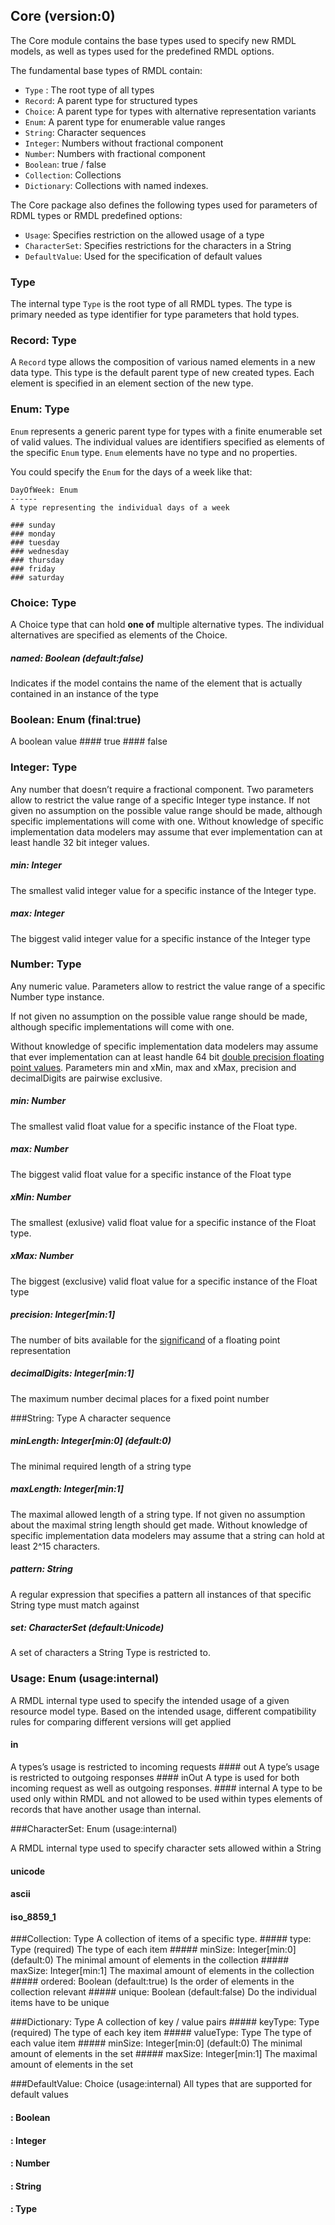 Core (version:0)
-----

The Core module contains the base types used to specify new RMDL models, as well as types used for the predefined RMDL options.

The fundamental base types of RMDL contain:

* `Type` : The root type of all types
* `Record`: A parent type for structured types
* `Choice`:  A parent type for types with alternative representation variants
* `Enum`: A parent type for enumerable value ranges
* `String`: Character sequences
* `Integer`: Numbers without fractional component
* `Number`: Numbers with fractional component
* `Boolean`: true / false
* `Collection`: Collections 
* `Dictionary`: Collections with named indexes.

The Core package also defines the following types used for parameters of RDML types or RMDL predefined options:

* `Usage`: Specifies restriction on the allowed usage of a type
* `CharacterSet`: Specifies restrictions for the characters in a String
* `DefaultValue`: Used for the specification of default values

### Type

The internal type `Type` is the root type of all RMDL types. The type is primary needed as type identifier for type parameters that hold types.
 

### Record: Type

A `Record` type allows the composition of various named elements in a new data type. This type is the default parent type of new created types. Each element is specified in an element section of the new type. 

### Enum: Type 

`Enum` represents a generic parent type for types with a finite enumerable set of valid values. The individual values are identifiers specified as elements of the specific `Enum` type. `Enum` elements have no type and no properties.

You could specify the `Enum` for the days of a week like that:

	DayOfWeek: Enum
	------
	A type representing the individual days of a week

	### sunday
	### monday
	### tuesday
	### wednesday
	### thursday
	### friday
	### saturday 

### Choice: Type

A Choice type that can hold **one of** multiple alternative types. The individual alternatives are specified as elements of the Choice. 

##### named: Boolean (default:false)
Indicates if the model contains the name of the element that is actually contained in an instance of the type

### Boolean: Enum (final:true)
A boolean value
#### true
#### false

### Integer: Type
Any number that doesn't require a fractional component. Two parameters allow to restrict the value range of a specific Integer type instance. If not given no assumption on the possible value range should be made, although specific implementations will come with one. Without knowledge of specific implementation data modelers may assume that ever implementation can at least handle 32 bit integer values. 

##### min: Integer
The smallest valid integer value for a specific instance of the Integer type. 

##### max: Integer
The biggest valid integer value for a specific instance of the Integer type

### Number: Type
Any numeric value. Parameters allow to restrict the value range of a specific Number type instance. 

If not given no assumption on the possible value range should be made, although specific implementations will come with one. 

Without knowledge of specific implementation data modelers may assume that ever implementation can at least handle 64 bit [double precision floating point values](http://en.wikipedia.org/wiki/Double-precision_floating-point_format). 
Parameters min and xMin, max and xMax, precision and decimalDigits are pairwise exclusive.

##### min: Number
The smallest valid float value for a specific instance of the Float type. 

##### max: Number
The biggest valid float value for a specific instance of the Float type

##### xMin: Number
The smallest (exlusive) valid float value for a specific instance of the Float type. 

##### xMax: Number
The biggest (exclusive) valid float value for a specific instance of the Float type

##### precision: Integer[min:1]
The number of bits available for the [significand](http://en.wikipedia.org/wiki/Significand) of a floating point representation

##### decimalDigits: Integer[min:1]
The maximum number decimal places for a fixed point number

###String: Type
A character sequence

##### minLength: Integer[min:0] (default:0)
The minimal required length of a string type

##### maxLength: Integer[min:1]
The maximal allowed length of a string type. If not given no assumption about the maximal string length should get made. Without knowledge of specific implementation data modelers may assume that a string can hold at least 2^15 characters.

##### pattern: String
A regular expression that specifies a pattern all instances of that specific String type must match against

##### set: CharacterSet (default:Unicode)

A set of characters a String Type is restricted to.

### Usage: Enum (usage:internal)

A RMDL internal type used to specify the intended usage of a given resource model type. Based on the intended usage, different compatibility rules for comparing different versions will get applied

#### in
A types's usage is restricted to incoming requests
#### out
A type's usage is restricted to outgoing responses
#### inOut
A type is used for both incoming request as well as outgoing responses.
#### internal
A type to be used only within RMDL and not allowed to be used within types elements of records that have another usage than internal. 

###CharacterSet: Enum (usage:internal)

A RMDL internal type used to specify character sets allowed within a String

#### unicode
#### ascii
#### iso\_8859\_1

###Collection: Type
A collection of items of a specific type.
##### type: Type (required)
The type of each item
##### minSize: Integer[min:0] (default:0)
The minimal amount of elements in the collection
##### maxSize: Integer[min:1]
The maximal amount of elements in the collection
##### ordered: Boolean (default:true)
Is the order of elements in the collection relevant
##### unique: Boolean (default:false)
Do the individual items have to be unique


###Dictionary: Type
A collection of key / value pairs
##### keyType: Type (required)
The type of each key item
##### valueType: Type
The type of each value item
##### minSize: Integer[min:0] (default:0)
The minimal amount of elements in the set
##### maxSize: Integer[min:1]
The maximal amount of elements in the set

###DefaultValue: Choice (usage:internal)
All types that are supported for default values

#### : Boolean
#### : Integer
#### : Number
#### : String
#### : Type
